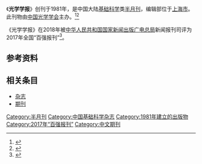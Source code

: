 {{Infobox journal
| title         = 光学学报
| former_name   =
| frequency     = 半月刊
| country       = [[中国大陆|中国大陆]]
| publisher     = [[中国光学学会|中国光学学会]]
| language =
| native_title =Acta Optica Sinica
| abbreviation =Acta Opt. Sin.
| impact        = 
| history =1981年起至今
| ISSN = 0253-2239
| CN            = 31-1252/O4
| CODEN = GUXUDC
| website       = http://aos.opticsjournal.net/
}}
《'''光学学报'''》创刊于1981年，是中国大陆[[基础科学|基础科学]]类[[杂志#出版|半月刊]]，编辑部位于[[上海市|上海市]]。此刊物由[[中国光学学会|中国光学学会]]主办。<ref name="知网1">{{Cite web|title=光学学报|url=https://navi.cnki.net/knavi/JournalDetail?pcode=CJFD&pykm=GXXB|accessdate=2021-02-02|work=navi.cnki.net|publisher=[[中国知网|中国知网]]}}</ref><ref name="维普1">{{Cite web|title=光学学报 - 维普中文期刊|url=http://www.cqvip.com/qikan/Detail.aspx?gch=95626X|accessdate=2021-02-02|author=|date=|format=|publisher=[[维普|维普]]|language=}}</ref>

《光学学报》在2018年被[[中华人民共和国国家新闻出版广电总局|中华人民共和国国家新闻出版广电总局]]新闻报刊司评为2017年全国“百强报刊”<ref>{{Cite web|title=2017年全国“百强报刊”推荐名单开始公示|url=http://www.ce.cn/culture/gd/201801/16/t20180116_27756145.shtml|accessdate=2021-02-10|author=赵新乐（中国新闻出版广电报）|date=2018-01-16|format=|work=www.ce.cn|publisher=[[中国经济网|中国经济网]]|language=|archive-date=2020-11-05|archive-url=https://web.archive.org/web/20201105014543/http://www.ce.cn/culture/gd/201801/16/t20180116_27756145.shtml|dead-url=no}}</ref>。
== 参考资料 ==
{{reflist|2}}

== 相关条目 ==

* [[杂志|杂志]]
* [[期刊|期刊]]

{{全国百强报刊|2017}}
{{Academic-journal-stub}}

[[Category:半月刊|Category:半月刊]]
[[Category:中国基础科学杂志|Category:中国基础科学杂志]]
[[Category:1981年建立的出版物|Category:1981年建立的出版物]]
[[Category:2017年“百强报刊”|Category:2017年“百强报刊”]]
[[Category:中文期刊|Category:中文期刊]]